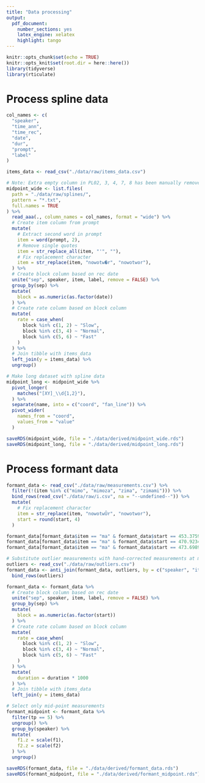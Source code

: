 ```yaml
---
title: "Data processing"
output: 
  pdf_document: 
    number_sections: yes
    latex_engine: xelatex
    highlight: tango
---
```


```r
knitr::opts_chunk$set(echo = TRUE)
knitr::opts_knit$set(root.dir = here::here())
library(tidyverse)
library(rticulate)
```

# Process spline data

```r
col_names <- c(
  "speaker",
  "time_ann",
  "time_rec",
  "date",
  "dur",
  "prompt",
  "label"
)

items_data <- read_csv("./data/raw/items_data.csv")

# Note: Extra empty column in PL02, 3, 4, 7, 8 has been manually removed
midpoint_wide <- list.files(
  path = "./data/raw/splines/",
  pattern = "*.txt",
  full.names = TRUE
) %>%
  read_aaa(., column_names = col_names, format = "wide") %>%
  # Create item column from prompt
  mutate(
    # Extract second word in prompt
    item = word(prompt, 2),
    # Remove single quotes
    item = str_replace_all(item, "'", ""),
    # Fix replacement character
    item = str_replace(item, "nowotw�r", "nowotwor"),
  ) %>%
  # Create block column based on rec date
  unite("sep", speaker, item, label, remove = FALSE) %>%
  group_by(sep) %>%
  mutate(
    block = as.numeric(as.factor(date))
  ) %>%
  # Create rate column based on block column
  mutate(
    rate = case_when(
      block %in% c(1, 2) ~ "Slow",
      block %in% c(3, 4) ~ "Normal",
      block %in% c(5, 6) ~ "Fast"
    )
  ) %>%
  # Join tibble with items_data
  left_join(y = items_data) %>%
  ungroup()
```

```r
# Make long dataset with spline data
midpoint_long <- midpoint_wide %>%
  pivot_longer(
    matches("[XY]_\\d{1,2}"),
  ) %>%
  separate(name, into = c("coord", "fan_line")) %>%
  pivot_wider(
    names_from = "coord",
    values_from = "value"
  )
```

```r
saveRDS(midpoint_wide, file = "./data/derived/midpoint_wide.rds")
saveRDS(midpoint_long, file = "./data/derived/midpoint_long.rds")
```

# Process formant data

```r
formant_data <- read_csv("./data/raw/measurements.csv") %>%
  filter(!(item %in% c("mimo", "mimoza", "zima", "zimami"))) %>%
  bind_rows(read_csv("./data/raw/i.csv", na = "--undefined--")) %>%
  mutate(
    # Fix replacement character
    item = str_replace(item, "nowotwÛr", "nowotwor"),
    start = round(start, 4)
  )

formant_data[formant_data$item == "ma" & formant_data$start == 453.3759,]$item <- "bywa"
formant_data[formant_data$item == "ma" & formant_data$start == 470.9234,]$item <- "zywo"
formant_data[formant_data$item == "ma" & formant_data$start == 473.6989,]$item <- "kuma"

# Substitute outlier measurements with hand-corrected measurements at midpoint
outliers <- read_csv("./data/raw/outliers.csv")
formant_data <- anti_join(formant_data, outliers, by = c("speaker", "item", "start", "tp")) %>%
  bind_rows(outliers)

formant_data <- formant_data %>%
  # Create block column based on rec date
  unite("sep", speaker, item, label, remove = FALSE) %>%
  group_by(sep) %>%
  mutate(
    block = as.numeric(as.factor(start))
  ) %>%
  # Create rate column based on block column
  mutate(
    rate = case_when(
      block %in% c(1, 2) ~ "Slow",
      block %in% c(3, 4) ~ "Normal",
      block %in% c(5, 6) ~ "Fast"
    )
  ) %>%
  mutate(
    duration = duration * 1000
  ) %>%
  # Join tibble with items_data
  left_join(y = items_data)

# Select only mid-point measurements
formant_midpoint <- formant_data %>%
  filter(tp == 5) %>%
  ungroup() %>%
  group_by(speaker) %>%
  mutate(
    f1.z = scale(f1),
    f2.z = scale(f2)
  ) %>%
  ungroup()
```

```r
saveRDS(formant_data, file = "./data/derived/formant_data.rds")
saveRDS(formant_midpoint, file = "./data/derived/formant_midpoint.rds")
```

